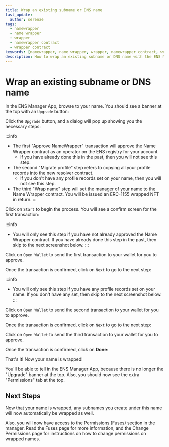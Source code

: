 ```yaml
---
title: Wrap an existing subname or DNS name
last_update:
  author: serenae
tags:
  - namewrapper
  - name wrapper
  - wrapper
  - namewrapper contract
  - wrapper contract
keywords: [namewrapper, name wrapper, wrapper, namewrapper contract, wrapper contract]
description: How to wrap an existing subname or DNS name with the ENS Manager App
---
```


# Wrap an existing subname or DNS name

In the ENS Manager App, browse to your name. You should see a banner at the top with an `Upgrade` button:
<BrowserWindow url="https://app.ens.domains" bg="#f5f6f7" padding="25px 25px 0px 25px" img="/img/namewrapper-howto-wrap-subname-1.png"/>

Click the `Upgrade` button, and a dialog will pop up showing you the necessary steps:
<BrowserWindow url="https://app.ens.domains" bg="#f5f6f7" padding="25px" img="/img/namewrapper-howto-wrap-subname-2.png"/>

:::info
 - The first "Approve NameWrapper" transaction will approve the Name Wrapper contract as an operator on the ENS registry for your account.
   - If you have already done this in the past, then you will not see this step.
 - The second "Migrate profile" step refers to copying all your profile records into the new resolver contract.
   - If you don't have any profile records set on your name, then you will not see this step.
 - The third "Wrap name" step will set the manager of your name to the Name Wrapper contract. You will be issued an ERC-1155 wrapped NFT in return.
:::

Click on `Start` to begin the process. You will see a confirm screen for the first transaction:
<BrowserWindow url="https://app.ens.domains" bg="#f5f6f7" padding="25px" img="/img/namewrapper-howto-wrap-subname-3.png"/>


:::info
 - You will only see this step if you have not already approved the Name Wrapper contract. If you have already done this step in the past, then skip to the next screenshot below.
:::

Click on `Open Wallet` to send the first transaction to your wallet for you to approve.

Once the transaction is confirmed, click on `Next` to go to the next step:
<BrowserWindow url="https://app.ens.domains" bg="#f5f6f7" padding="25px" img="/img/namewrapper-howto-wrap-subname-4.png"/>


:::info
 - You will only see this step if you have any profile records set on your name. If you don't have any set, then skip to the next screenshot below.
:::

Click on `Open Wallet` to send the second transaction to your wallet for you to approve.

Once the transaction is confirmed, click on `Next` to go to the next step:
<BrowserWindow url="https://app.ens.domains" bg="#f5f6f7" padding="25px" img="/img/namewrapper-howto-wrap-subname-5.png"/>


Click on `Open Wallet` to send the third transaction to your wallet for you to approve.

Once the transaction is confirmed, click on **Done**:
<BrowserWindow url="https://app.ens.domains" bg="#f5f6f7" padding="25px 25px 0px 25px" img="/img/namewrapper-howto-wrap-subname-6.png"/>


That's it! Now your name is wrapped!

You'll be able to tell in the ENS Manager App, because there is no longer the "Upgrade" banner at the top. Also, you should now see the extra "Permissions" tab at the top.

## Next Steps

Now that your name is wrapped, any subnames you create under this name will now automatically be wrapped as well.

Also, you will now have access to the Permissions (Fuses) section in the manager. Read the <Link to="/dev-basics/namewrapper/fuses">Fuses</Link> page for more information, and the <Link to="/howto/namewrapper/change-permissions">Change Permissions</Link> page for instructions on how to change permissions on wrapped names.
